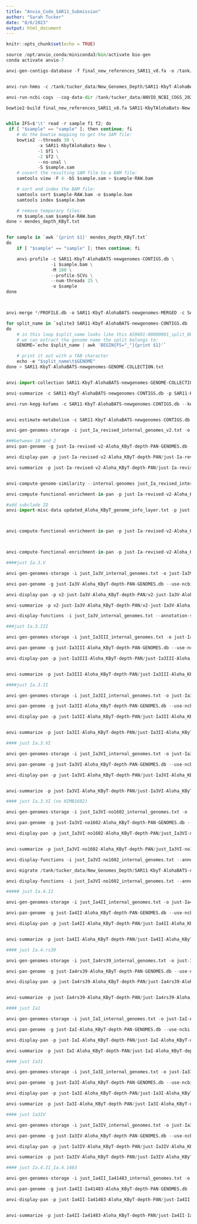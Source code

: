 ```yaml
---
title: "Anvio_Code_SAR11_Submission"
author: "Sarah Tucker"
date: "8/6/2023"
output: html_document
---
```


```r
knitr::opts_chunk$set(echo = TRUE)
```

```python

source /opt/anvio_conda/miniconda3/bin/activate bio-gen
conda activate anvio-7

```

```python
anvi-gen-contigs-database -f final_new_references_SAR11_v8.fa -o /tank/tucker_data/New_Genomes_Depth/SAR11-KbyT-AlohaBATS-newgenomes-CONTIGS.db -n "KByT Aloha BATS Depth New Genomes" --num-threads 30


anvi-run-hmms -c /tank/tucker_data/New_Genomes_Depth/SAR11-KbyT-AlohaBATS-newgenomes-CONTIGS.db --num-threads 30

anvi-run-ncbi-cogs --cog-data-dir /tank/tucker_data/ANVIO_NCBI_COGS_2020 -c /tank/tucker_data/New_Genomes_Depth/SAR11-KbyT-AlohaBATS-newgenomes-CONTIGS.db --num-threads 30

bowtie2-build final_new_references_SAR11_v8.fa SAR11-KbyTAlohaBats-New --threads 30


while IFS=$'\t' read -r sample f1 f2; do
 if [ "$sample" == "sample" ]; then continue; fi
    # do the bowtie mapping to get the SAM file:
    bowtie2 --threads 30 \
            -x SAR11-KbyTAlohaBats-New \
            -1 $f1 \
            -2 $f2 \
            --no-unal \
            -S $sample.sam
    # covert the resulting SAM file to a BAM file:
    samtools view -F 4 -bS $sample.sam > $sample-RAW.bam

    # sort and index the BAM file:
    samtools sort $sample-RAW.bam -o $sample.bam
    samtools index $sample.bam

    # remove temporary files:
    rm $sample.sam $sample-RAW.bam
done < mendes_depth_KByT.txt


for sample in `awk '{print $1}' mendes_depth_KByT.txt`
do
    if [ "$sample" == "sample" ]; then continue; fi

    anvi-profile -c SAR11-KbyT-AlohaBATS-newgenomes-CONTIGS.db \
                 -i $sample.bam \
                 -M 100 \
                 --profile-SCVs \
                 --num-threads 25 \
                 -o $sample
done



anvi-merge */PROFILE.db -o SAR11-KbyT-AlohaBATS-newgenomes-MERGED -c SAR11-KbyT-AlohaBATS-newgenomes-CONTIGS.db

```

```python


for split_name in `sqlite3 SAR11-KbyT-AlohaBATS-newgenomes-CONTIGS.db 'select split from splits_basic_info;'`
do
    # in this loop $split_name looks like this AS9601-00000001_split_00001, form which
    # we can extract the genome name the split belongs to:
    GENOME=`echo $split_name | awk 'BEGIN{FS="_"}{print $1}'`

    # print it out with a TAB character
    echo -e "$split_name\t$GENOME"
done > SAR11-KbyT-AlohaBATS-newgenomes-GENOME-COLLECTION.txt


anvi-import-collection SAR11-KbyT-AlohaBATS-newgenomes-GENOME-COLLECTION.txt -c SAR11-KbyT-AlohaBATS-newgenomes-CONTIGS.db -p SAR11-KbyT-AlohaBATS-newgenomes-MERGED/PROFILE.db -C Genomes

anvi-summarize -c SAR11-KbyT-AlohaBATS-newgenomes-CONTIGS.db -p SAR11-KbyT-AlohaBATS-newgenomes-MERGED/PROFILE.db -C Genomes --init-gene-coverages -o SAR11-KbyT-Alohadepth-newgenomes-SUMMARY


```


```python
anvi-run-kegg-kofams -c SAR11-KbyT-AlohaBATS-newgenomes-CONTIGS.db --kegg-data-dir /tank/tucker_data/KEGG


anvi-estimate-metabolism -c SAR11-KbyT-AlohaBATS-newgenomes-CONTIGS.db --kegg-data-dir /tank/tucker_data/KEGG -p SAR11-KbyT-AlohaBATS-newgenomes-MERGED/PROFILE.db -C Genomes --num-threads 25


```

```python
anvi-gen-genomes-storage -i just_Ia_revised_internal_genomes_v2.txt -o just-Ia-revised-v2-Aloha_KByT-depth-PAN-GENOMES.db

###between 10 and 2
anvi-pan-genome -g just-Ia-revised-v2-Aloha_KByT-depth-PAN-GENOMES.db --use-ncbi-blast --minbit 0.5 --mcl-inflation 6 --project-name just-Ia-revised-v2-Aloha_KByT-depth-PAN --num-threads 30

anvi-display-pan -p just-Ia-revised-v2-Aloha_KByT-depth-PAN/just-Ia-revised-v2-Aloha_KByT-depth-PAN-PAN.db -g just-Ia-revised-v2-Aloha_KByT-depth-PAN-GENOMES.db

anvi-summarize -p just-Ia-revised-v2-Aloha_KByT-depth-PAN/just-Ia-revised-v2-Aloha_KByT-depth-PAN-PAN.db -g just-Ia-revised-v2-Aloha_KByT-depth-PAN-GENOMES.db -C Ia_single_copy_v2 --init-gene-coverages -o just-Ia-revised-v2-Aloha_KByT-SUMMARY


anvi-compute-genome-similarity --internal-genomes just_Ia_revised_internal_genomes.txt --program fastANI --output-dir Ia-revised-ANI --num-threads 25 -p just-Ia-revised-Aloha_KByT-depth-PAN/just-Ia-revised-Aloha_KByT-depth-PAN-PAN.db

```


```python


anvi-compute-functional-enrichment-in-pan -p just-Ia-revised-v2-Aloha_KByT-depth-PAN/just-Ia-revised-v2-Aloha_KByT-depth-PAN-PAN.db -g just-Ia-revised-v2-Aloha_KByT-depth-PAN-GENOMES.db -o Ia-revised-v2-Aloha_KByT-depth-enriched-KEGG_Module-functional-subclades.txt --category-variable Subclades --annotation-source KEGG_Module --functional-occurrence-table-output Ia-revised-v2-Aloha_KByT-depth-enriched-KEGG_Module-FUNC_OCCURRENCE.TXT

#add subclade ID
anvi-import-misc-data updated_Aloha_KByT_genome_info_layer.txt -p just-Ia-revised-v2-Aloha_KByT-depth-PAN/just-Ia-revised-v2-Aloha_KByT-depth-PAN-PAN.db --target-data-table layers



anvi-compute-functional-enrichment-in-pan -p just-Ia-revised-v2-Aloha_KByT-depth-PAN/just-Ia-revised-v2-Aloha_KByT-depth-PAN-PAN.db -g just-Ia-revised-v2-Aloha_KByT-depth-PAN-GENOMES.db -o Ia-revised-v2-Aloha_KByT-depth-enriched-COG20-functional-subclades.txt --category-variable Subclades --annotation-source COG20_FUNCTION --functional-occurrence-table-output Ia-revised-v2-Aloha_KByT-depth-enriched-COG20-FUNC_OCCURRENCE.TXT



anvi-compute-functional-enrichment-in-pan -p just-Ia-revised-v2-Aloha_KByT-depth-PAN/just-Ia-revised-v2-Aloha_KByT-depth-PAN-PAN.db -g just-Ia-revised-v2-Aloha_KByT-depth-PAN-GENOMES.db -o Ia-revised-v2-Aloha_KByT-depth-enriched-KOFAMS-functional-subclades.txt --category-variable Subclades --annotation-source KOfam --functional-occurrence-table-output Ia-revised-v2-Aloha_KByT-depth-enriched-KOFAMS-FUNC_OCCURRENCE.TXT

```



```python

####just Ia.3.V

anvi-gen-genomes-storage -i just_Ia3V_internal_genomes.txt -o just-Ia3V-Aloha_KByT-depth-PAN-GENOMES.db

anvi-pan-genome -g just-Ia3V-Aloha_KByT-depth-PAN-GENOMES.db --use-ncbi-blast --minbit 0.5 --mcl-inflation 10 --project-name v2-just-Ia3V-Aloha_KByT-depth-PAN --num-threads 20

anvi-display-pan -p v2-just-Ia3V-Aloha_KByT-depth-PAN/v2-just-Ia3V-Aloha_KByT-depth-PAN-PAN.db -g just-Ia3V-Aloha_KByT-depth-PAN-GENOMES.db

anvi-summarize -p v2-just-Ia3V-Aloha_KByT-depth-PAN/v2-just-Ia3V-Aloha_KByT-depth-PAN-PAN.db -g just-Ia3V-Aloha_KByT-depth-PAN-GENOMES.db -C Ia3V_single_copy --init-gene-coverages -o just-Ia3V-Aloha_KByT-SUMMARY

anvi-display-functions -i just_Ia3V_internal_genomes.txt --annotation-source COG20_FUNCTION --profile-db Ia3V-COG20Function-PROFILE.db

```


```python

###just Ia.3.III

anvi-gen-genomes-storage -i just_Ia3III_internal_genomes.txt -o just-Ia3III-Aloha_KByT-depth-PAN-GENOMES.db

anvi-pan-genome -g just-Ia3III-Aloha_KByT-depth-PAN-GENOMES.db --use-ncbi-blast --minbit 0.5 --mcl-inflation 10 --project-name just-Ia3III-Aloha_KByT-depth-PAN --num-threads 20

anvi-display-pan -p just-Ia3III-Aloha_KByT-depth-PAN/just-Ia3III-Aloha_KByT-depth-PAN-PAN.db -g just-Ia3III-Aloha_KByT-depth-PAN-GENOMES.db


anvi-summarize -p just-Ia3III-Aloha_KByT-depth-PAN/just-Ia3III-Aloha_KByT-depth-PAN-PAN.db -g just-Ia3III-Aloha_KByT-depth-PAN-GENOMES.db -C Ia3III_single_copy --init-gene-coverages -o just-Ia3III-Aloha_KByT-SUMMARY
```

```python

####just Ia.3.II

anvi-gen-genomes-storage -i just_Ia3II_internal_genomes.txt -o just-Ia3II-Aloha_KByT-depth-PAN-GENOMES.db

anvi-pan-genome -g just-Ia3II-Aloha_KByT-depth-PAN-GENOMES.db --use-ncbi-blast --minbit 0.5 --mcl-inflation 10 --project-name just-Ia3II-Aloha_KByT-depth-PAN --num-threads 20

anvi-display-pan -p just-Ia3II-Aloha_KByT-depth-PAN/just-Ia3II-Aloha_KByT-depth-PAN-PAN.db -g just-Ia3II-Aloha_KByT-depth-PAN-GENOMES.db


anvi-summarize -p just-Ia3II-Aloha_KByT-depth-PAN/just-Ia3II-Aloha_KByT-depth-PAN-PAN.db -g just-Ia3II-Aloha_KByT-depth-PAN-GENOMES.db -C Ia3II_single_copy --init-gene-coverages -o just-Ia3II-Aloha_KByT-SUMMARY
```

```python


#### just Ia.3.VI

anvi-gen-genomes-storage -i just_Ia3VI_internal_genomes.txt -o just-Ia3VI-Aloha_KByT-depth-PAN-GENOMES.db

anvi-pan-genome -g just-Ia3VI-Aloha_KByT-depth-PAN-GENOMES.db --use-ncbi-blast --minbit 0.5 --mcl-inflation 10 --project-name just-Ia3VI-Aloha_KByT-depth-PAN --num-threads 20

anvi-display-pan -p just-Ia3VI-Aloha_KByT-depth-PAN/just-Ia3VI-Aloha_KByT-depth-PAN-PAN.db -g just-Ia3VI-Aloha_KByT-depth-PAN-GENOMES.db


anvi-summarize -p just-Ia3VI-Aloha_KByT-depth-PAN/just-Ia3VI-Aloha_KByT-depth-PAN-PAN.db -g just-Ia3VI-Aloha_KByT-depth-PAN-GENOMES.db -C Ia3VI_single_copy --init-gene-coverages -o just-Ia3VI-Aloha_KByT-SUMMARY
```


```python


#### just Ia.3.VI (no HIMB1602)

anvi-gen-genomes-storage -i just_Ia3VI-no1602_internal_genomes.txt -o  just-Ia3VI-no1602-Aloha_KByT-depth-PAN-GENOMES.db

anvi-pan-genome -g just-Ia3VI-no1602-Aloha_KByT-depth-PAN-GENOMES.db --use-ncbi-blast --minbit 0.5 --mcl-inflation 10 --project-name just_Ia3VI-no1602-Aloha_KByT-depth-PAN --num-threads 20

anvi-display-pan -p just_Ia3VI-no1602-Aloha_KByT-depth-PAN/just_Ia3VI-no1602-Aloha_KByT-depth-PAN-PAN.db -g just-Ia3VI-no1602-Aloha_KByT-depth-PAN-GENOMES.db


anvi-summarize -p just_Ia3VI-no1602-Aloha_KByT-depth-PAN/just_Ia3VI-no1602-Aloha_KByT-depth-PAN-PAN.db -g just-Ia3VI-no1602-Aloha_KByT-depth-PAN-GENOMES.db -C Ia3VI_single_copy --init-gene-coverages -o just-Ia3VI-no1602-Aloha_KByT-SUMMARY

anvi-display-functions -i just_Ia3VI-no1602_internal_genomes.txt --annotation-source KEGG_Module --profile-db KEGG_Module-PROFILE.db

anvi-migrate /tank/tucker_data/New_Genomes_Depth/SAR11-KbyT-AlohaBATS-newgenomes-MERGED/PROFILE.db --migrate-dbs-safely

anvi-display-functions -i just_Ia3VI-no1602_internal_genomes.txt --annotation-source COG20_FUNCTION --profile-db COG20Function-PROFILE.db

```



```python


##### just Ia.4.II

anvi-gen-genomes-storage -i just_Ia4II_internal_genomes.txt -o just-Ia4II-Aloha_KByT-depth-PAN-GENOMES.db

anvi-pan-genome -g just-Ia4II-Aloha_KByT-depth-PAN-GENOMES.db --use-ncbi-blast --minbit 0.5 --mcl-inflation 10 --project-name just-Ia4II-Aloha_KByT-depth-PAN --num-threads 20

anvi-display-pan -p just-Ia4II-Aloha_KByT-depth-PAN/just-Ia4II-Aloha_KByT-depth-PAN-PAN.db -g just-Ia4II-Aloha_KByT-depth-PAN-GENOMES.db


anvi-summarize -p just-Ia4II-Aloha_KByT-depth-PAN/just-Ia4II-Aloha_KByT-depth-PAN-PAN.db -g just-Ia4II-Aloha_KByT-depth-PAN-GENOMES.db -C Ia4II_single_copy --init-gene-coverages -o just-Ia4II-Aloha_KByT-SUMMARY

```

```python

#### just Ia.4.rs39

anvi-gen-genomes-storage -i just_Ia4rs39_internal_genomes.txt -o just-Ia4rs39-Aloha_KByT-depth-PAN-GENOMES.db

anvi-pan-genome -g just-Ia4rs39-Aloha_KByT-depth-PAN-GENOMES.db --use-ncbi-blast --minbit 0.5 --mcl-inflation 10 --project-name just-Ia4rs39-Aloha_KByT-depth-PAN --num-threads 20

anvi-display-pan -p just-Ia4rs39-Aloha_KByT-depth-PAN/just-Ia4rs39-Aloha_KByT-depth-PAN-PAN.db -g just-Ia4rs39-Aloha_KByT-depth-PAN-GENOMES.db


anvi-summarize -p just-Ia4rs39-Aloha_KByT-depth-PAN/just-Ia4rs39-Aloha_KByT-depth-PAN-PAN.db -g just-Ia4rs39-Aloha_KByT-depth-PAN-GENOMES.db -C Ia4rs39_single_copy --init-gene-coverages -o just-Ia4rs39-Aloha_KByT-SUMMARY
```


```python
#### just Ia1

anvi-gen-genomes-storage -i just_IaI_internal_genomes.txt -o just-IaI-Aloha_KByT-depth-PAN-GENOMES.db

anvi-pan-genome -g just-IaI-Aloha_KByT-depth-PAN-GENOMES.db --use-ncbi-blast --minbit 0.5 --mcl-inflation 10 --project-name just-IaI-Aloha_KByT-depth-PAN --num-threads 30

anvi-display-pan -p just-IaI-Aloha_KByT-depth-PAN/just-IaI-Aloha_KByT-depth-PAN-PAN.db -g just-IaI-Aloha_KByT-depth-PAN-GENOMES.db

anvi-summarize -p just-IaI-Aloha_KByT-depth-PAN/just-IaI-Aloha_KByT-depth-PAN-PAN.db -g just-IaI-Aloha_KByT-depth-PAN-GENOMES.db -C Ia1_single_copy --init-gene-coverages -o just-Ia1-Aloha_KByT-SUMMARY
```


```python

#### just Ia31

anvi-gen-genomes-storage -i just_Ia3I_internal_genomes.txt -o just-Ia3I-Aloha_KByT-depth-PAN-GENOMES.db

anvi-pan-genome -g just-Ia3I-Aloha_KByT-depth-PAN-GENOMES.db --use-ncbi-blast --minbit 0.5 --mcl-inflation 10 --project-name just-Ia3I-Aloha_KByT-depth-PAN --num-threads 30

anvi-display-pan -p just-Ia3I-Aloha_KByT-depth-PAN/just-Ia3I-Aloha_KByT-depth-PAN-PAN.db -g just-Ia3I-Aloha_KByT-depth-PAN-GENOMES.db

anvi-summarize -p just-Ia3I-Aloha_KByT-depth-PAN/just-Ia3I-Aloha_KByT-depth-PAN-PAN.db -g just-Ia3I-Aloha_KByT-depth-PAN-GENOMES.db -C Ia3I_single_copy --init-gene-coverages -o just-Ia3-Aloha_KByT-SUMMARY
```


```python
#### just Ia3IV

anvi-gen-genomes-storage -i just_Ia3IV_internal_genomes.txt -o just-Ia3IV-Aloha_KByT-depth-PAN-GENOMES.db

anvi-pan-genome -g just-Ia3IV-Aloha_KByT-depth-PAN-GENOMES.db --use-ncbi-blast --minbit 0.5 --mcl-inflation 10 --project-name just-Ia3IV-Aloha_KByT-depth-PAN --num-threads 30

anvi-display-pan -p just-Ia3IV-Aloha_KByT-depth-PAN/just-Ia3IV-Aloha_KByT-depth-PAN-PAN.db -g just-Ia3IV-Aloha_KByT-depth-PAN-GENOMES.db

anvi-summarize -p just-Ia3IV-Aloha_KByT-depth-PAN/just-Ia3IV-Aloha_KByT-depth-PAN-PAN.db -g just-Ia3IV-Aloha_KByT-depth-PAN-GENOMES.db -C Ia3IV_single_copy --init-gene-coverages -o just-Ia3IV-Aloha_KByT-SUMMARY
```


```python



#### just Ia.4.II_Ia.4.1483

anvi-gen-genomes-storage -i just_Ia4II_Ia41483_internal_genomes.txt -o just-Ia4II-Ia41483-Aloha_KByT-depth-PAN-GENOMES.db

anvi-pan-genome -g just-Ia4II-Ia41483-Aloha_KByT-depth-PAN-GENOMES.db --use-ncbi-blast --minbit 0.5 --mcl-inflation 10 --project-name just-Ia4II-Ia41483-Aloha_KByT-depth-PAN --num-threads 30

anvi-display-pan -p just-Ia4II-Ia41483-Aloha_KByT-depth-PAN/just-Ia4II-Ia41483-Aloha_KByT-depth-PAN-PAN.db -g just-Ia4II-Ia41483-Aloha_KByT-depth-PAN-GENOMES.db


anvi-summarize -p just-Ia4II-Ia41483-Aloha_KByT-depth-PAN/just-Ia4II-Ia41483-Aloha_KByT-depth-PAN-PAN.db -g just-Ia4II-Ia41483-Aloha_KByT-depth-PAN-GENOMES.db -C Ia4II_Ia41483_single_copy --init-gene-coverages -o just-Ia4II-Ia41483-Aloha_KByT-SUMMARY

```

